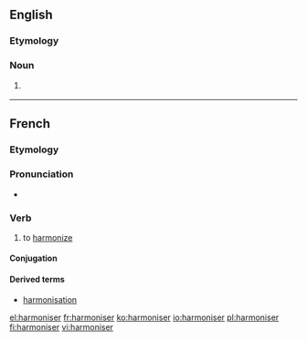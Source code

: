 ==English==

===Etymology===
{{suffix|harmonise|er}}

===Noun===
{{en-noun}}

# {{context|British spelling|lang=en}} {{alternative spelling of|harmonizer}}

----

==French==

===Etymology===
{{suffix|harmonie|iser|lang=fr}}

===Pronunciation===
* {{audio|Fr-harmoniser.ogg|Audio}}

===Verb===
{{fr-verb}}

# to [[harmonize]]

====Conjugation====
{{fr-conj-er|harmonis|avoir}}

====Derived terms====
* [[harmonisation]]

[[el:harmoniser]]
[[fr:harmoniser]]
[[ko:harmoniser]]
[[io:harmoniser]]
[[pl:harmoniser]]
[[fi:harmoniser]]
[[vi:harmoniser]]